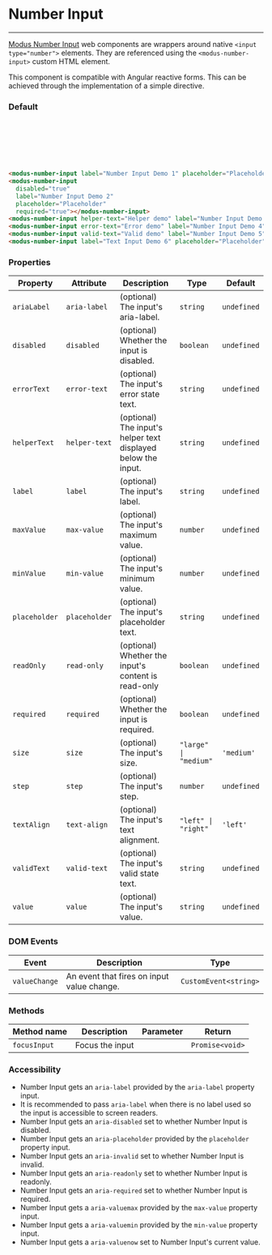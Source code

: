 # Number Input

---

[Modus Number Input](https://modus.trimble.com/components/inputs/) web components are wrappers around native `<input type="number">` elements. They are referenced using the `<modus-number-input>` custom HTML element.

This component is compatible with Angular reactive forms. This can be achieved through the implementation of a simple directive.

### Default

<modus-number-input label="Number Input Demo 1" placeholder="Placeholder" required="true"></modus-number-input><br />
<modus-number-input disabled="true" label="Number Input Demo 2" placeholder="Placeholder" required="true"></modus-number-input><br />
<modus-number-input helper-text="Helper demo" label="Number Input Demo 3" placeholder="Placeholder"></modus-number-input><br />
<modus-number-input error-text="Error demo" label="Number Input Demo 4" placeholder="Placeholder"></modus-number-input><br />
<modus-number-input valid-text="Valid demo" label="Number Input Demo 5" placeholder="Placeholder"></modus-number-input><br />
<modus-number-input label="Text Input Demo 6" placeholder="Placeholder" size="large" value="100"></modus-number-input>

```html
<modus-number-input label="Number Input Demo 1" placeholder="Placeholder" required="true"></modus-number-input>
<modus-number-input
  disabled="true"
  label="Number Input Demo 2"
  placeholder="Placeholder"
  required="true"></modus-number-input>
<modus-number-input helper-text="Helper demo" label="Number Input Demo 3" placeholder="Placeholder"></modus-number-input>
<modus-number-input error-text="Error demo" label="Number Input Demo 4" placeholder="Placeholder"></modus-number-input>
<modus-number-input valid-text="Valid demo" label="Number Input Demo 5" placeholder="Placeholder"></modus-number-input>
<modus-number-input label="Text Input Demo 6" placeholder="Placeholder" size="large" value="100"></modus-number-input>
```

### Properties

| Property      | Attribute     | Description                                                   | Type                  | Default     |
| ------------- | ------------- | ------------------------------------------------------------- | --------------------- | ----------- |
| `ariaLabel`   | `aria-label`  | (optional) The input's aria-label.                            | `string`              | `undefined` |
| `disabled`    | `disabled`    | (optional) Whether the input is disabled.                     | `boolean`             | `undefined` |
| `errorText`   | `error-text`  | (optional) The input's error state text.                      | `string`              | `undefined` |
| `helperText`  | `helper-text` | (optional) The input's helper text displayed below the input. | `string`              | `undefined` |
| `label`       | `label`       | (optional) The input's label.                                 | `string`              | `undefined` |
| `maxValue`    | `max-value`   | (optional) The input's maximum value.                         | `number`              | `undefined` |
| `minValue`    | `min-value`   | (optional) The input's minimum value.                         | `number`              | `undefined` |
| `placeholder` | `placeholder` | (optional) The input's placeholder text.                      | `string`              | `undefined` |
| `readOnly`    | `read-only`   | (optional) Whether the input's content is read-only           | `boolean`             | `undefined` |
| `required`    | `required`    | (optional) Whether the input is required.                     | `boolean`             | `undefined` |
| `size`        | `size`        | (optional) The input's size.                                  | `"large" \| "medium"` | `'medium'`  |
| `step`        | `step`        | (optional) The input's step.                                  | `number`              | `undefined` |
| `textAlign`   | `text-align`  | (optional) The input's text alignment.                        | `"left" \| "right"`   | `'left'`    |
| `validText`   | `valid-text`  | (optional) The input's valid state text.                      | `string`              | `undefined` |
| `value`       | `value`       | (optional) The input's value.                                 | `string`              | `undefined` |

### DOM Events

| Event         | Description                                | Type                  |
| ------------- | ------------------------------------------ | --------------------- |
| `valueChange` | An event that fires on input value change. | `CustomEvent<string>` |

### Methods

| Method name  | Description     | Parameter | Return          |
| ------------ | --------------- | --------- | --------------- |
| `focusInput` | Focus the input |           | `Promise<void>` |

### Accessibility

- Number Input gets an `aria-label` provided by the `aria-label` property input.
- It is recommended to pass `aria-label` when there is no label used so the input is accessible to screen readers.
- Number Input gets an `aria-disabled` set to whether Number Input is disabled.
- Number Input gets an `aria-placeholder` provided by the `placeholder` property input.
- Number Input gets an `aria-invalid` set to whether Number Input is invalid.
- Number Input gets an `aria-readonly` set to whether Number Input is readonly.
- Number Input gets an `aria-required` set to whether Number Input is required.
- Number Input gets a `aria-valuemax` provided by the `max-value` property input.
- Number Input gets a `aria-valuemin` provided by the `min-value` property input.
- Number Input gets a `aria-valuenow` set to Number Input's current value.
